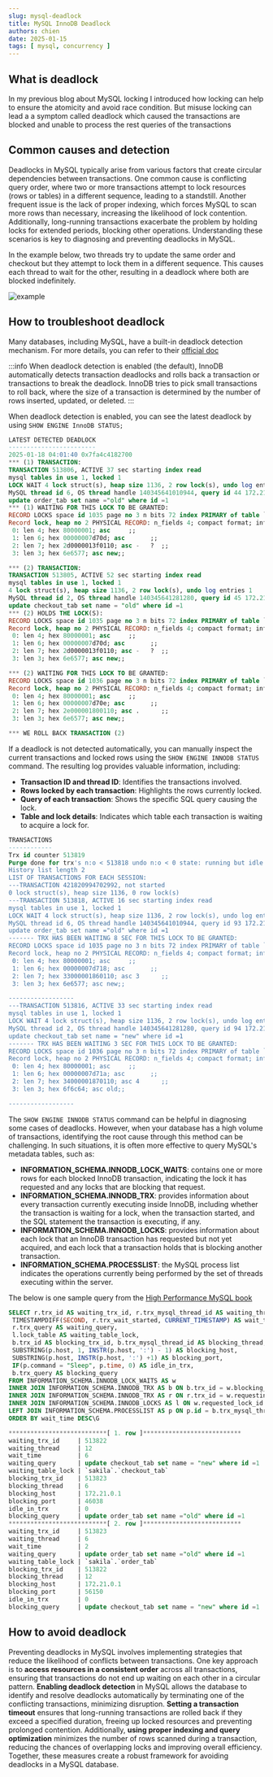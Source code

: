```yaml
---
slug: mysql-deadlock
title: MySQL InnoDB Deadlock
authors: chien
date: 2025-01-15
tags: [ mysql, concurrency ]
---
```


## What is deadlock

In my previous blog about MySQL locking I introduced how locking can help to
ensure the atomicity and avoid race condition. But misuse locking can lead a a
symptom called deadlock which caused the transactions are blocked and unable to process
the rest queries of the transactions

## Common causes and detection

Deadlocks in MySQL typically arise from various factors that create circular
dependencies between transactions. One common cause is conflicting query order,
where two or more transactions attempt to lock resources (rows or tables) in a
different sequence, leading to a standstill. Another frequent issue is the lack
of proper indexing, which forces MySQL to scan more rows than necessary,
increasing the likelihood of lock contention. Additionally,
long-running transactions exacerbate the problem by holding locks for extended
periods, blocking other operations. Understanding these scenarios is key to
diagnosing and preventing deadlocks in MySQL.

In the example below, two threads try to update the same order and checkout
but they attempt to lock them in a different sequence. This causes each thread
to wait for the other, resulting in a deadlock where both are blocked
indefinitely.

![example](./example.png)

## How to troubleshoot deadlock
Many databases, including MySQL, have a built-in deadlock detection mechanism.
For more details, you can refer to their
[official doc](https://dev.mysql.com/doc/refman/8.4/en/innodb-deadlock-detection.html)

:::info
When deadlock detection is enabled (the default), InnoDB automatically detects
transaction deadlocks and rolls back a transaction or transactions to break the
deadlock. InnoDB tries to pick small transactions to roll back, where the size
of a transaction is determined by the number of rows inserted, updated, or
deleted.
:::

When deadlock detection is enabled, you can see the latest deadlock by using
`SHOW ENGINE InnoDB STATUS;`

```sql
LATEST DETECTED DEADLOCK
------------------------
2025-01-18 04:01:40 0x7fa4c4182700
*** (1) TRANSACTION:
TRANSACTION 513806, ACTIVE 37 sec starting index read
mysql tables in use 1, locked 1
LOCK WAIT 4 lock struct(s), heap size 1136, 2 row lock(s), undo log entries 1
MySQL thread id 6, OS thread handle 140345641010944, query id 44 172.21.0.1 root updating
update order_tab set name ="old" where id =1
*** (1) WAITING FOR THIS LOCK TO BE GRANTED:
RECORD LOCKS space id 1035 page no 3 n bits 72 index PRIMARY of table `sakila`.`order_tab` trx id 513806 lock_mode X locks rec but not gap waiting
Record lock, heap no 2 PHYSICAL RECORD: n_fields 4; compact format; info bits 0
 0: len 4; hex 80000001; asc     ;;
 1: len 6; hex 00000007d70d; asc       ;;
 2: len 7; hex 2d0000013f0110; asc -   ?  ;;
 3: len 3; hex 6e6577; asc new;;

*** (2) TRANSACTION:
TRANSACTION 513805, ACTIVE 52 sec starting index read
mysql tables in use 1, locked 1
4 lock struct(s), heap size 1136, 2 row lock(s), undo log entries 1
MySQL thread id 2, OS thread handle 140345641281280, query id 45 172.21.0.1 root updating
update checkout_tab set name = "old" where id =1
*** (2) HOLDS THE LOCK(S):
RECORD LOCKS space id 1035 page no 3 n bits 72 index PRIMARY of table `sakila`.`order_tab` trx id 513805 lock_mode X locks rec but not gap
Record lock, heap no 2 PHYSICAL RECORD: n_fields 4; compact format; info bits 0
 0: len 4; hex 80000001; asc     ;;
 1: len 6; hex 00000007d70d; asc       ;;
 2: len 7; hex 2d0000013f0110; asc -   ?  ;;
 3: len 3; hex 6e6577; asc new;;

*** (2) WAITING FOR THIS LOCK TO BE GRANTED:
RECORD LOCKS space id 1036 page no 3 n bits 72 index PRIMARY of table `sakila`.`checkout_tab` trx id 513805 lock_mode X locks rec but not gap waiting
Record lock, heap no 2 PHYSICAL RECORD: n_fields 4; compact format; info bits 0
 0: len 4; hex 80000001; asc     ;;
 1: len 6; hex 00000007d70e; asc       ;;
 2: len 7; hex 2e000001800110; asc .      ;;
 3: len 3; hex 6e6577; asc new;;

*** WE ROLL BACK TRANSACTION (2)
```

If a deadlock is not detected automatically, you can manually inspect the
current transactions and locked rows using the `SHOW ENGINE INNODB STATUS`
command. The resulting log provides valuable information, including:

- **Transaction ID and thread ID**: Identifies the transactions involved.
- **Rows locked by each transaction**: Highlights the rows currently locked.
- **Query of each transaction**: Shows the specific SQL query causing the lock.
- **Table and lock details**: Indicates which table each transaction is waiting to acquire a lock for.


```sql
TRANSACTIONS
------------
Trx id counter 513819
Purge done for trx's n:o < 513818 undo n:o < 0 state: running but idle
History list length 2
LIST OF TRANSACTIONS FOR EACH SESSION:
---TRANSACTION 421820994702992, not started
0 lock struct(s), heap size 1136, 0 row lock(s)
---TRANSACTION 513818, ACTIVE 16 sec starting index read
mysql tables in use 1, locked 1
LOCK WAIT 4 lock struct(s), heap size 1136, 2 row lock(s), undo log entries 1
MySQL thread id 6, OS thread handle 140345641010944, query id 93 172.21.0.1 root updating
update order_tab set name ="old" where id =1
------- TRX HAS BEEN WAITING 8 SEC FOR THIS LOCK TO BE GRANTED:
RECORD LOCKS space id 1035 page no 3 n bits 72 index PRIMARY of table `sakila`.`order_tab` trx id 513818 lock_mode X locks rec but not gap waiting
Record lock, heap no 2 PHYSICAL RECORD: n_fields 4; compact format; info bits 0
 0: len 4; hex 80000001; asc     ;;
 1: len 6; hex 00000007d718; asc       ;;
 2: len 7; hex 33000001860110; asc 3      ;;
 3: len 3; hex 6e6577; asc new;;

------------------
---TRANSACTION 513816, ACTIVE 33 sec starting index read
mysql tables in use 1, locked 1
LOCK WAIT 4 lock struct(s), heap size 1136, 2 row lock(s), undo log entries 1
MySQL thread id 2, OS thread handle 140345641281280, query id 94 172.21.0.1 root updating
update checkout_tab set name = "new" where id =1
------- TRX HAS BEEN WAITING 3 SEC FOR THIS LOCK TO BE GRANTED:
RECORD LOCKS space id 1036 page no 3 n bits 72 index PRIMARY of table `sakila`.`checkout_tab` trx id 513816 lock_mode X locks rec but not gap waiting
Record lock, heap no 2 PHYSICAL RECORD: n_fields 4; compact format; info bits 0
 0: len 4; hex 80000001; asc     ;;
 1: len 6; hex 00000007d71a; asc       ;;
 2: len 7; hex 34000001870110; asc 4      ;;
 3: len 3; hex 6f6c64; asc old;;

------------------
```
The `SHOW ENGINE INNODB STATUS` command can be helpful in diagnosing some cases of
deadlocks. However, when your database has a high volume of transactions,
identifying the root cause through this method can be challenging. In such
situations, it is often more effective to query MySQL's metadata tables, such
as:
- **INFORMATION_SCHEMA.INNODB_LOCK_WAITS**: contains one or more rows for each
blocked InnoDB transaction, indicating the lock it has requested and any locks
that are blocking that request.
- **INFORMATION_SCHEMA.INNODB_TRX**: provides information about every transaction
currently executing inside InnoDB, including whether the transaction is waiting
for a lock, when the transaction started, and the SQL statement the transaction
is executing, if any.
- **INFORMATION_SCHEMA.INNODB_LOCKS**: provides information about each lock that an
InnoDB transaction has requested but not yet acquired, and each lock that a
transaction holds that is blocking another transaction.
- **INFORMATION_SCHEMA.PROCESSLIST**: the MySQL process list indicates the
operations currently being performed by the set of threads executing within the
server.

The below is one sample query from the [High Performance MySQL
book](https://www.amazon.sg/High-Performance-MySQL-Baron-Schwartz/dp/1449314287)

```sql
SELECT r.trx_id AS waiting_trx_id, r.trx_mysql_thread_id AS waiting_thread,
 TIMESTAMPDIFF(SECOND, r.trx_wait_started, CURRENT_TIMESTAMP) AS wait_time,
 r.trx_query AS waiting_query,
 l.lock_table AS waiting_table_lock,
 b.trx_id AS blocking_trx_id, b.trx_mysql_thread_id AS blocking_thread,
 SUBSTRING(p.host, 1, INSTR(p.host, ':') - 1) AS blocking_host,
 SUBSTRING(p.host, INSTR(p.host, ':') +1) AS blocking_port,
 IF(p.command = "Sleep", p.time, 0) AS idle_in_trx,
 b.trx_query AS blocking_query
FROM INFORMATION_SCHEMA.INNODB_LOCK_WAITS AS w
INNER JOIN INFORMATION_SCHEMA.INNODB_TRX AS b ON b.trx_id = w.blocking_trx_id
INNER JOIN INFORMATION_SCHEMA.INNODB_TRX AS r ON r.trx_id = w.requesting_trx_id
INNER JOIN INFORMATION_SCHEMA.INNODB_LOCKS AS l ON w.requested_lock_id = l.lock_id
LEFT JOIN INFORMATION_SCHEMA.PROCESSLIST AS p ON p.id = b.trx_mysql_thread_id
ORDER BY wait_time DESC\G
```

```sql
***************************[ 1. row ]***************************
waiting_trx_id     | 513822
waiting_thread     | 12
wait_time          | 6
waiting_query      | update checkout_tab set name = "new" where id =1
waiting_table_lock | `sakila`.`checkout_tab`
blocking_trx_id    | 513823
blocking_thread    | 6
blocking_host      | 172.21.0.1
blocking_port      | 46038
idle_in_trx        | 0
blocking_query     | update order_tab set name ="old" where id =1
***************************[ 2. row ]***************************
waiting_trx_id     | 513823
waiting_thread     | 6
wait_time          | 2
waiting_query      | update order_tab set name ="old" where id =1
waiting_table_lock | `sakila`.`order_tab`
blocking_trx_id    | 513822
blocking_thread    | 12
blocking_host      | 172.21.0.1
blocking_port      | 56150
idle_in_trx        | 0
blocking_query     | update checkout_tab set name = "new" where id =1
```

## How to avoid deadlock

Preventing deadlocks in MySQL involves implementing strategies that reduce the
likelihood of conflicts between transactions. One key approach is to **access
resources in a consistent order** across all transactions, ensuring that
transactions do not end up waiting on each other in a circular pattern. **Enabling
deadlock detection** in MySQL allows the database to identify and resolve
deadlocks automatically by terminating one of the conflicting transactions,
minimizing disruption. **Setting a transaction timeout** ensures that long-running
transactions are rolled back if they exceed a specified duration, freeing up
locked resources and preventing prolonged contention. Additionally, **using proper
indexing and query optimization** minimizes the number of rows scanned during a
transaction, reducing the chances of overlapping locks and improving overall
efficiency. Together, these measures create a robust framework for avoiding
deadlocks in a MySQL database.







